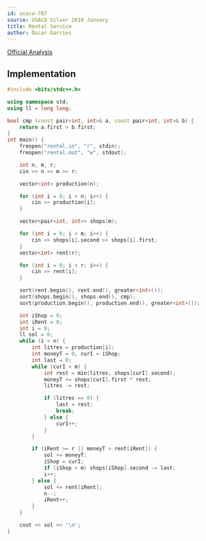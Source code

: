 ```yaml
---
id: usaco-787
source: USACO Silver 2018 January
title: Rental Service
author: Óscar Garries
---
```


[Official Analysis](http://www.usaco.org/current/data/sol_rental_silver_jan18.html)

<LanguageSection>
<CPPSection>

## Implementation

```cpp
#include <bits/stdc++.h>

using namespace std;
using ll = long long;

bool cmp (const pair<int, int>& a, const pair<int, int>& b) {
	return a.first > b.first;
}
int main() {
	freopen("rental.in", "r", stdin);
	freopen("rental.out", "w", stdout);

	int n, m, r;
	cin >> n >> m >> r;

	vector<int> production(n);

	for (int i = 0; i < n; i++) {
		cin >> production[i];
	}

	vector<pair<int, int>> shops(m);

	for (int i = 0; i < m; i++) {
		cin >> shops[i].second >> shops[i].first;
	}
	vector<int> rent(r);

	for (int i = 0; i < r; i++) {
		cin >> rent[i];
	}

	sort(rent.begin(), rent.end(), greater<int>());
	sort(shops.begin(), shops.end(), cmp);
	sort(production.begin(), production.end(), greater<int>());

	int iShop = 0;
	int iRent = 0;
	int i = 0;
	ll sol = 0;
	while (i < n) {
		int litres = production[i];
		int moneyT = 0, curI = iShop;
		int last = 0;
		while (curI < m) {
			int rest = min(litres, shops[curI].second);
			moneyT += shops[curI].first * rest;
			litres -= rest;

			if (litres == 0) {
				last = rest;
				break;
			} else {
				curI++;
			}
		}

		if (iRent >= r || moneyT > rent[iRent]) {
			sol += moneyT;
			iShop = curI;
			if (iShop < m) shops[iShop].second -= last;
			i++;
		} else {
			sol += rent[iRent];
			n--;
			iRent++;
		}
	}

	cout << sol << '\n';
}
```

</CPPSection>
</LanguageSection>

